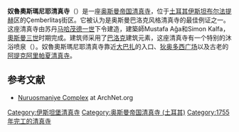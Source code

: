 {{NoteTA
|T=zh-cn:奴鲁奥斯玛尼耶清真寺; zh-tw:奴魯奧斯曼尼耶清真寺; zh-hk:奴魯奧斯曼尼耶清真寺
|G1=人名
|G2=地名
|1=zh-cn:穆斯塔法; zh-tw:穆斯塔法; zh-hk:梅斯達菲
|2=zh-cn:奥斯曼;zh-tw:鄂圖曼;zh-hk:鄂圖曼;
|3=zh:叫拜樓; zh-hans:宣礼塔; zh-hant:叫拜樓;
|4=zh-cn:穆斯塔法; zh-tw:穆斯塔法; zh-hk:梅斯達菲
|5=zh-cn:大巴扎;zh-tw:大巴剎;zh-hk:大巴剎;zh-sg:大巴刹;zh-mo:大巴剎; zh:大巴剎;
|6=zh-hant:愛第尼; zh-hans:埃迪尔内;
|7=zh-hans:奴鲁奥斯玛尼耶清真寺; zh-hant:奴魯奧斯曼尼耶清真寺; zh-hk:奴魯奧斯曼尼耶清真寺
}}
{{Infobox religious building
| building_name         = 奴魯奧斯曼尼耶清真寺
| infobox_width         = 250px
| image                 = Nuruosmaniye Mosque.jpg
| image_size            = 250px
| location              = [[土耳其|土耳其]][[伊斯坦布尔|伊斯坦布尔]]
| geo                   = {{coord|41.010234|N|28.970540|E|region:TR_type:landmark|title=inline,title}}
| religious_affiliation = [[伊斯兰教|伊斯兰教]]
| architecture          = yes
| architect             = Mustafa Ağa, Simon Kalfa
| architecture_type     = 清真寺
| groundbreaking        = 1749年
| year_completed        = 1755年
| minaret_quantity      = 2
}}
'''奴魯奧斯瑪尼耶清真寺'''（{{lang-tr|Nuruosmaniye Camii}}）是一座[[奥斯曼帝国|奥斯曼帝国]][[清真寺|清真寺]]，位于[[土耳其|土耳其]][[伊斯坦布尔|伊斯坦布尔]][[法提赫|法提赫]]区的Çemberlitaş街区。它被认为是奥斯曼巴洛克风格清真寺的最佳例证之一。这座清真寺由苏丹[[马哈茂德一世|马哈茂德一世]]下令建造，建築師Mustafa Ağa和Simon Kalfa，[[奧斯曼三世|奧斯曼三世]]时期完成。建筑师采用了[[巴洛克|巴洛克]]建筑元素，这座清真寺有一个特别的沐浴喷泉（{{lang-tr|şadırvan}}）。奴魯奧斯瑪尼耶清真寺靠近[[大巴扎_(伊斯坦布尔)|大巴扎]]的入口、[[狄奥多西广场|狄奥多西广场]]以及古老的[[阿提克阿里帕夏清真寺|阿提克阿里帕夏清真寺]]。

== 参考文献 ==
* [https://web.archive.org/web/20080507070436/http://archnet.org/library/sites/one-site.jsp?site_id=2990 Nuruosmaniye Complex] at ArchNet.org

{{commonscat|Nuruosmaniye Mosque}}
{{coord|41.010234|N|28.970540|E|display=title|region:TR_type:landmark}}

{{土耳其清真寺}}
[[Category:伊斯坦堡清真寺|Category:伊斯坦堡清真寺]]
[[Category:奥斯曼帝国清真寺_(土耳其)|Category:奥斯曼帝国清真寺 (土耳其)]]
[[Category:1755年完工的清真寺|Category:1755年完工的清真寺]]